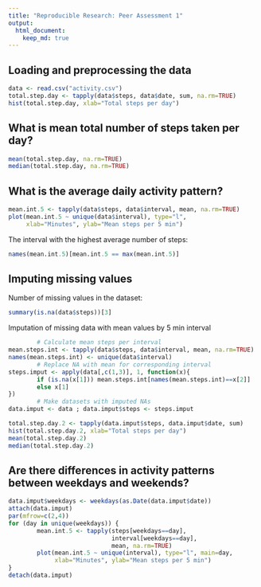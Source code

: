 ```yaml
---
title: "Reproducible Research: Peer Assessment 1"
output: 
  html_document:
    keep_md: true
---
```



## Loading and preprocessing the data
```r
data <- read.csv("activity.csv")
total.step.day <- tapply(data$steps, data$date, sum, na.rm=TRUE)
hist(total.step.day, xlab="Total steps per day")
```


## What is mean total number of steps taken per day?
```r
mean(total.step.day, na.rm=TRUE)
median(total.step.day, na.rm=TRUE)
```

## What is the average daily activity pattern?
```r
mean.int.5 <- tapply(data$steps, data$interval, mean, na.rm=TRUE)
plot(mean.int.5 ~ unique(data$interval), type="l",
     xlab="Minutes", ylab="Mean steps per 5 min")
```


The interval with the highest average number of steps:
```r
names(mean.int.5)[mean.int.5 == max(mean.int.5)]
```


## Imputing missing values
Number of missing values in the dataset:
```r
summary(is.na(data$steps))[3]
```
Imputation of missing data with mean values by 5 min interval
```r
        # Calculate mean steps per interval
mean.steps.int <- tapply(data$steps, data$interval, mean, na.rm=TRUE)
names(mean.steps.int) <- unique(data$interval)
        # Replace NA with mean for corresponding interval
steps.imput <- apply(data[,c(1,3)], 1, function(x){
        if (is.na(x[1])) mean.steps.int[names(mean.steps.int)==x[2]]
        else x[1]
})
        # Make datasets with imputed NAs
data.imput <- data ; data.imput$steps <- steps.imput
```
```r
total.step.day.2 <- tapply(data.imput$steps, data.imput$date, sum)
hist(total.step.day.2, xlab="Total steps per day")
mean(total.step.day.2)
median(total.step.day.2)
```

## Are there differences in activity patterns between weekdays and weekends?

```r
data.imput$weekdays <- weekdays(as.Date(data.imput$date))
attach(data.imput)
par(mfrow=c(2,4))
for (day in unique(weekdays)) {
        mean.int.5 <- tapply(steps[weekdays==day], 
                             interval[weekdays==day], 
                             mean, na.rm=TRUE)
        plot(mean.int.5 ~ unique(interval), type="l", main=day,
             xlab="Minutes", ylab="Mean steps per 5 min")   
}
detach(data.imput)
```
